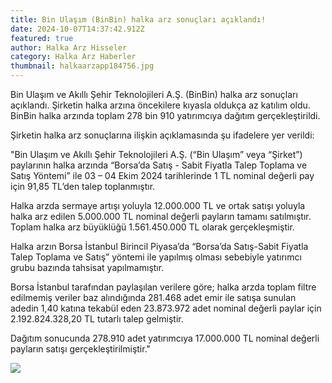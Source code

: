 ```yaml
---
title: Bin Ulaşım (BinBin) halka arz sonuçları açıklandı!
date: 2024-10-07T14:37:42.912Z
featured: true
author: Halka Arz Hisseler
category: Halka Arz Haberler
thumbnail: halkaarzapp184756.jpg
---
```

Bin Ulaşım ve Akıllı Şehir Teknolojileri A.Ş. (BinBin) halka arz sonuçları açıklandı. Şirketin halka arzına öncekilere kıyasla oldukça az katılım oldu. BinBin halka arzında toplam 278 bin 910 yatırımcıya dağıtım gerçekleştirildi.

Şirketin halka arz sonuçlarına ilişkin açıklamasında şu ifadelere yer verildi:

"Bin Ulaşım ve Akıllı Şehir Teknolojileri A.Ş. (“Bin Ulaşım” veya “Şirket”) paylarının halka arzında “Borsa’da Satış - Sabit Fiyatla Talep Toplama ve Satış Yöntemi” ile 03 – 04 Ekim 2024 tarihlerinde 1 TL nominal değerli pay için 91,85 TL’den talep toplanmıştır.

Halka arzda sermaye artışı yoluyla 12.000.000 TL ve ortak satışı yoluyla halka arz edilen 5.000.000 TL nominal değerli payların tamamı satılmıştır. Toplam halka arz büyüklüğü 1.561.450.000 TL olarak gerçekleşmiştir.

Halka arzın Borsa İstanbul Birincil Piyasa’da “Borsa’da Satış-Sabit Fiyatla Talep Toplama ve Satış” yöntemi ile yapılmış olması sebebiyle yatırımcı grubu bazında tahsisat yapılmamıştır.

Borsa İstanbul tarafından paylaşılan verilere göre; halka arzda toplam filtre edilmemiş veriler baz alındığında 281.468 adet emir ile satışa sunulan adedin 1,40 katına tekabül eden 23.873.972 adet nominal değerli paylar için 2.192.824.328,20 TL tutarlı talep gelmiştir.

Dağıtım sonucunda 278.910 adet yatırımcıya 17.000.000 TL nominal değerli payların satışı gerçekleştirilmiştir."

![](binbinsonuclari.jpg)